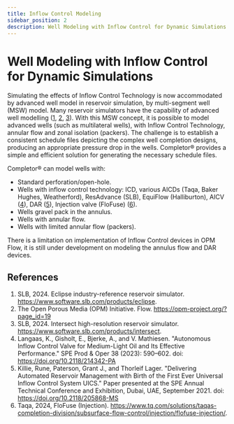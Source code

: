 ```yaml
---
title: Inflow Control Modeling
sidebar_position: 2
description: Well Modeling with Inflow Control for Dynamic Simulations
---
```


# Well Modeling with Inflow Control for Dynamic Simulations

Simulating the effects of Inflow Control Technology is now accommodated by advanced well model in reservoir simulation,
by multi-segment well (MSW) model.
Many reservoir simulators have the capability of advanced well modelling ([1](https://www.software.slb.com/products/eclipse),
[2](https://opm-project.org/?page_id=19), [3](https://www.software.slb.com/products/intersect)).
With this MSW concept, it is possible to model advanced wells (such as multilateral wells),
with Inflow Control Technology, annular flow and zonal isolation (packers).
The challenge is to establish a consistent schedule files depicting the complex well completion designs,
producing an appropriate pressure drop in the wells.
Completor® provides a simple and efficient solution for generating the necessary schedule files.

Completor® can model wells with:
- Standard perforation/open-hole.
- Wells with inflow control technology: ICD, various AICDs (Taqa, Baker Hughes, Weatherford), ResAdvance (SLB),
EquiFlow (Halliburton), AICV ([4](https://doi.org/10.2118/214342-PA)), DAR ([5](https://doi.org/10.2118/205868-MS)),
Injection valve (FloFuse) ([6](https://www.tq.com/solutions/taqas-completion-division/subsurface-flow-control/injection/flofuse-injection/)).
- Wells gravel pack in the annulus.
- Wells with annular flow.
- Wells with limited annular flow (packers).

There is a limitation on implementation of Inflow Control devices in OPM Flow,
it is still under development on modeling the annulus flow and DAR devices.

## References
1. SLB, 2024. Eclipse industry-reference reservoir simulator. https://www.software.slb.com/products/eclipse.
2. The Open Porous Media (OPM) Initiative. Flow. https://opm-project.org/?page_id=19
3. SLB, 2024. Intersect high-resolution reservoir simulator. https://www.software.slb.com/products/intersect.
4. Langaas, K., Gisholt, E., Bjerke, A., and V. Mathiesen. "Autonomous Inflow Control Valve for Medium-Light Oil and Its Effective Performance." SPE Prod & Oper 38 (2023): 590–602. doi: https://doi.org/10.2118/214342-PA
5. Killie, Rune, Paterson, Grant J., and Thorleif Lager. "Delivering Automated Reservoir Management with Birth of the First Ever Universal Inflow Control System UICS." Paper presented at the SPE Annual Technical Conference and Exhibition, Dubai, UAE, September 2021. doi: https://doi.org/10.2118/205868-MS
6. Taqa, 2024, FloFuse (Injection). https://www.tq.com/solutions/taqas-completion-division/subsurface-flow-control/injection/flofuse-injection/.
